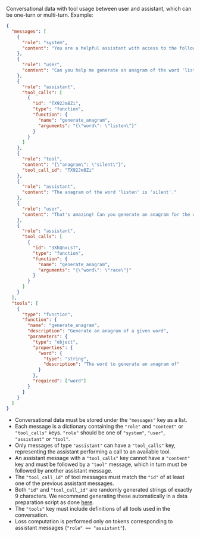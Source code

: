 Conversational data with tool usage between user and assistant, which can be one-turn or multi-turn. Example:

```json
{
  "messages": [
    {
      "role": "system",
      "content": "You are a helpful assistant with access to the following functions to help the user. You can use the functions if needed."
    },
    {
      "role": "user",
      "content": "Can you help me generate an anagram of the word 'listen'?"
    },
    {
      "role": "assistant",
      "tool_calls": [
        {
          "id": "TX92Jm8Zi",
          "type": "function",
          "function": {
            "name": "generate_anagram",
            "arguments": "{\"word\": \"listen\"}"
          }
        }
      ]
    },
    {
      "role": "tool",
      "content": "{\"anagram\": \"silent\"}",
      "tool_call_id": "TX92Jm8Zi"
    },
    {
      "role": "assistant",
      "content": "The anagram of the word 'listen' is 'silent'."
    },
    {
      "role": "user",
      "content": "That's amazing! Can you generate an anagram for the word 'race'?"
    },
    {
      "role": "assistant",
      "tool_calls": [
        {
          "id": "3XhQnxLsT",
          "type": "function",
          "function": {
            "name": "generate_anagram",
            "arguments": "{\"word\": \"race\"}"
          }
        }
      ]
    }
  ],
  "tools": [
    {
      "type": "function",
      "function": {
        "name": "generate_anagram",
        "description": "Generate an anagram of a given word",
        "parameters": {
          "type": "object",
          "properties": {
            "word": {
              "type": "string",
              "description": "The word to generate an anagram of"
            }
          },
          "required": ["word"]
        }
      }
    }
  ]
}
```

- Conversational data must be stored under the `"messages"` key as a list.
- Each message is a dictionary containing the `"role"` and `"content"` or `"tool_calls"` keys. `"role"` should be one of `"system"`, `"user"`, `"assistant"` or `"tool"`.
- Only messages of type `"assistant"` can have a `"tool_calls"` key, representing the assistant performing a call to an available tool.
- An assistant message with a `"tool_calls"` key cannot have a `"content"` key and must be followed by a `"tool"` message, which in turn must be followed by another assistant message.
- The `"tool_call_id"` of tool messages must match the `"id"` of at least one of the previous assistant messages.
- Both `"id"` and `"tool_call_id"` are randomly generated strings of exactly 9 characters. We recommend generating these automatically in a data preparation script as done [here](https://github.com/mistralai/mistral-finetune/blob/208b25c0f7299bb78d06cea25b82adee03834319/utils/reformat_data_glaive.py#L74).
- The `"tools"` key must include definitions of all tools used in the conversation.
- Loss computation is performed only on tokens corresponding to assistant messages (`"role" == "assistant"`).